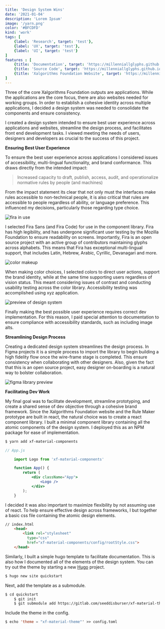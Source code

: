 ```yaml
---
title: 'Design System Wins'
date: '2021-01-04'
description: 'Lorem Ipsum'
image: '/yarn.png'
color: '#BFCDFD'
kind: 'work'
tags: [
    {label: 'Research', target: 'test'},
    {label: 'UX', target: 'test'},
    {label: 'UI', target: 'test'}
]
features : [
    {title: 'Documentation', target: 'https://millenniallglyphs.github.io/neighborhood-scale-software-patterns/'},
    {title: 'Source Code', target: 'https://millenniallglyphs.github.io/neighborhood-scale-software-patterns/'},
    {title: 'Xalgorithms Foundation Website', target: 'https://millenniallglyphs.github.io/neighborhood-scale-software-patterns/'}
]
---
```


Three of the core Xalgorithms Foundation outputs are applications. While the applications are the core focus, there are also websites needed for working groups. In order to establish a cohesive identity across multiple applications, I decided a design system was needed to consolidate the components and ensure consistency.

I created a design system intended to ensure best user experience across applications and websites, streamline the design process, and facilitates front end development tasks. I viewed meeting the needs of users, designers and developers as crucial to the success of this project. 

**Ensuring Best User Experience**

To ensure the best user experience across applications I considered issues of accessibility, multi-lingual functionality, and brand conformance. This draws directly from the intended impact:

> Increased capacity to draft, publish, access, audit, and operationalize normative rules by people (and machines) 

From the impact statement its clear that not only must the interfaces make rules accessible to non-technical people, it is also critical that rules are accessible to people regardless of ability, or language preference. This influenced my decisions, particularly those regarding type choice.

<img src="/font.png" alt="fira in use" />

I selected Fira Sans (and Fira Code) for use in the component library. Fira has high legibility, and has undergone significant user testing by the Mozilla Foundation to ensure readability on screens. Importantly, Fira is an open source project with an active group of contributors maintaining glyphs across alphabets. This means that Fira has exceptional multi-lingual support, that includes Latin, Hebrew, Arabic, Cyrillic, Devanagari and more. 

<img src="/color.png" alt="color makeup" />

When making color choices, I selected colors to direct user actions, support the brand identity, while at the same time supporting users regardless of vision status. This meant considering issues of contrast and conducting usability testing across the color library. Accessibility testing was accomplished using xyz application.

<img src="/components-material.png" alt="preview of design system" />

Finally making the best possible user experience requires correct dev implementation. For this reason, I paid special attention to  documentation to ensure compliance with accessibility standards, such as including image alts.

**Streamlining Design Process**

Creating a dedicated design system streamlines the design process. In Figma projects it is a simple process to import the library to begin building a high fidelity flow once the wire-frame stage is completed. This ensure consistency when collaborating with other designers. Also, given the fact that this is an open source project,  easy designer on-boarding is a natural way to bolster collaboration.

<img src="/library.png" alt="figma library preview" />

**Facilitating Dev Work**

My final goal was to facilitate development, streamline prototyping, and create a shared sense of dev objective through a cohesive brand framework. Since the Xalgorithms Foundation website and the Rule Maker prototype are built in react, the natural choice was to create a react component library. I built a minimal component library containing all the atomic components of the design system. I deployed this as an NPM package for ease of implementation. 


```cl
$ yarn add xf-material-components
```

```jsx
// App.js

    import Logo from 'xf-material-components'

    function App() {
        return (
            <div className="App">
                <Logo />
            </div>
        );
    }
```

I decided it was also important to maximize flexibility by not assuming use of react. To help ensure effective design across frameworks, I but together a basic css file containing the atomic design elements. 

```html
// index.html
    <head>
        <link rel="stylesheet"
          type="css"
          href="xf-material-components/config/rootStyle.css">
    </head>
```

Similarly, I built a simple hugo template to facilitate documentation. This is also how I documented all of the elements of the design system. You can try out the theme by starting a new [Hugo](https://github.com/gohugoio/hugo) project.

```cl
$ hugo new site quickstart
```

Next, add the template as a submodule.

```cl
$ cd quickstart
    $ git init
    $ git submodule add https://gitlab.com/seeddisburser/xf-material-theme.git
```

Include the theme in the config.

```cl
$ echo 'theme = "xf-material-theme"' >> config.toml
```

